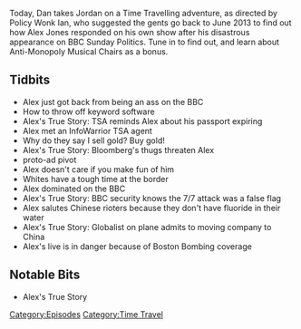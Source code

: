 {{Episode
    | title           = June 11, 2013
    | caption         = [https://knowledgefight.libsyn.com/knowledge-fight-june-11-2013 Listen to this episode on Libsyn]
    | episodeNumber   = 172
    | length          = 01:22:56
    | airDate         = June 22, 2018
    | coverageDate    = June 11, 2013
    | episodeType     = [[:Category:Time Travel|Time Travel]]
    | oocDrop         = I hate myself every minutes I'm on this show
    | previousEpisode = [[171: Loosh and Let Live]]
    | nextEpisode     = [[173: February 6-10, 2009]]
}}

{{Stub}}

Today, Dan takes Jordan on a Time Travelling adventure, as directed by Policy Wonk Ian, who suggested the gents go back to June 2013 to find out how Alex Jones responded on his own show after his disastrous appearance on BBC Sunday Politics. Tune in to find out, and learn about Anti-Monopoly Musical Chairs as a bonus.

==Tidbits==

*Alex just got back from being an ass on the BBC
*How to throw off keyword software
*Alex's True Story: TSA reminds Alex about his passport expiring
*Alex met an InfoWarrior TSA agent
*Why do they say I sell gold? Buy gold!
*Alex's True Story: Bloomberg's thugs threaten Alex
*proto-ad pivot
*Alex doesn't care if you make fun of him
*Whites have a tough time at the border
*Alex dominated on the BBC
*Alex's True Story: BBC security knows the 7/7 attack was a false flag
*Alex salutes Chinese rioters because they don't have fluoride in their water
*Alex's True Story: Globalist on plane admits to moving company to China
*Alex's live is in danger because of Boston Bombing coverage

==Notable Bits==

*Alex's True Story

[[Category:Episodes]]
[[Category:Time Travel]]
